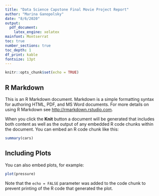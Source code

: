 ```yaml
---
title: "Data Science Capstone Final Movie Project Report"
author: "Marina Ganopolsky"
date: "8/6/2020"
output: 
  pdf_document:
    latex_engine: xelatex
mainfont: Montserrat
toc: true
number_sections: true
toc_depth: 1
df_print: kable
fontsize: 13pt
---
```


```r
knitr::opts_chunk$set(echo = TRUE)
```

## R Markdown

This is an R Markdown document. Markdown is a simple formatting syntax for authoring HTML, PDF, and MS Word documents. For more details on using R Markdown see <http://rmarkdown.rstudio.com>.

When you click the **Knit** button a document will be generated that includes both content as well as the output of any embedded R code chunks within the document. You can embed an R code chunk like this:


```r
summary(cars)
```

## Including Plots

You can also embed plots, for example:

```r
plot(pressure)
```

Note that the `echo = FALSE` parameter was added to the code chunk to prevent printing of the R code that generated the plot.
